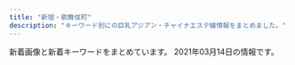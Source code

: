 ```yaml
---
title: "新宿・歌舞伎町"
description: "キーワード別にの巨乳アジアン・チャイナエステ嬢情報をまとめました。"
---
```


新着画像と新着キーワードをまとめています。
2021年03月14日の情報です。

<DmmAffiliateIns />
<KeywordTable
  shops={
    [
    {
        "station": "JR\u65b0\u5bbf\u99c5\u6771\u53e3",
        "name": "KOYUKI",
        "url": "http://hi-msg.com/koyuki/",
        "keywords": {
            "C": 8
        },
        "img_links": [
            "http://hi-msg.com/koyuki/img/tit.png",
            "http://hi-msg.com/koyuki/img/p-4.jpg",
            "http://hi-msg.com/koyuki/img/head.png",
            "http://hi-msg.com/koyuki/img/p-7.jpg",
            "http://hi-msg.com/koyuki/img/card.png",
            "http://hi-msg.com/koyuki/img/kanban4s.jpg",
            "http://hi-msg.com/koyuki/img/p-11.jpg",
            "http://hi-msg.com/koyuki/img/t-2.png",
            "http://hi-msg.com/koyuki/img/p-8.jpg",
            "http://hi-msg.com/koyuki/img/tel.png",
            "http://hi-msg.com/koyuki/img/card-english.png",
            "http://hi-msg.com/koyuki/img/t-1.png",
            "http://hi-msg.com/koyuki/img/english-t2.png",
            "http://hi-msg.com/koyuki/img/p-9.jpg",
            "http://hi-msg.com/koyuki/img/p-3-1.jpg",
            "http://hi-msg.com/koyuki/img/p-0.jpg",
            "http://hi-msg.com/koyuki/img/english-t1.png",
            "http://hi-msg.com/koyuki/img/p-3.jpg",
            "http://hi-msg.com/koyuki/img/re.png",
            "http://hi-msg.com/koyuki/img/p-4-1.jpg",
            "http://hi-msg.com/koyuki/img/p-6.jpg",
            "http://hi-msg.com/koyuki/img/english-t3.png",
            "http://hi-msg.com/koyuki/img/english-t4.png",
            "http://hi-msg.com/koyuki/img/t-3.png",
            "http://hi-msg.com/koyuki/img/p-10.jpg",
            "http://hi-msg.com/koyuki/img/p-2.jpg",
            "http://hi-msg.com/koyuki/img/p-2-1.jpg",
            "http://hi-msg.com/koyuki/img/newstback.png",
            "http://hi-msg.com/koyuki/img/english-t6.png",
            "http://hi-msg.com/koyuki/img/p-6-1.jpg",
            "http://hi-msg.com/koyuki/img/p-1.jpg",
            "http://hi-msg.com/koyuki/img/kanban4.jpg",
            "http://hi-msg.com/koyuki/img/p-5.jpg",
            "http://hi-msg.com/koyuki/img/p-7-1.jpg",
            "http://hi-msg.com/koyuki/img/p-8-1.jpg",
            "http://hi-msg.com/koyuki/img/botton.png",
            "http://hi-msg.com/koyuki/img/english-t5.png"
        ]
    },
    {
        "url": "http://www.yu-yu.work/",
        "station": "\u897f\u6b66\u65b0\u5bbf\u99c5\u5317\u53e3",
        "name": "\u7652 \u3086\u3046",
        "img_links": [
            "http://www.yu-yu.work/images/int2.png",
            "http://www.yu-yu.work/images/3.jpg",
            "http://www.yu-yu.work/images/sys2.jpg",
            "http://www.yu-yu.work/images/interior_t.jpg",
            "http://www.yu-yu.work/images/b1.jpg",
            "http://www.yu-yu.work/images/int1.png",
            "http://www.yu-yu.work/staff/haruka.jpg",
            "http://www.yu-yu.work/images/sys1.jpg",
            "http://www.yu-yu.work/images/1.jpg",
            "http://www.yu-yu.work/images/news.jpg",
            "http://www.yu-yu.work/staff/yuina.jpg",
            "http://www.yu-yu.work/images/ac1.jpg",
            "http://www.yu-yu.work/images/head.jpg",
            "http://www.yu-yu.work/images/b2.jpg",
            "http://www.yu-yu.work/images/mobile.jpg",
            "http://www.yu-yu.work/staff/naomi.jpg",
            "http://www.yu-yu.work/images/sys3.jpg",
            "http://www.yu-yu.work/images/staff_t.jpg",
            "http://www.yu-yu.work/img/yuina1.jpg",
            "http://www.yu-yu.work/img/naomi1.jpg",
            "http://www.yu-yu.work/images/line.png",
            "http://www.yu-yu.work/img/rin1.jpg",
            "http://www.yu-yu.work/images/2.jpg",
            "http://www.yu-yu.work/img/misaki1.jpg",
            "http://www.yu-yu.work/img/haruka1.jpg",
            "http://www.yu-yu.work/images/info.jpg",
            "http://www.yu-yu.work/staff/rin.jpg",
            "http://www.yu-yu.work/images/sys4.jpg",
            "http://www.yu-yu.work/images/4.jpg",
            "http://www.yu-yu.work/staff/misaki.jpg",
            "http://www.yu-yu.work/images/ac2.jpg",
            "http://www.yu-yu.work/images/5.jpg"
        ],
        "keywords": {}
    },
    {
        "keywords": {},
        "img_links": [
            "http://fairy-girl.work/images/5.jpg",
            "http://fairy-girl.work/staff/eri.jpg",
            "http://fairy-girl.work/img/kana1.jpg",
            "http://fairy-girl.work/images/sys2.jpg",
            "http://fairy-girl.work/images/ac1.jpg",
            "http://fairy-girl.work/staff/misa.jpg",
            "http://fairy-girl.work/images/staff_t.jpg",
            "http://fairy-girl.work/img/rika1.jpg",
            "http://fairy-girl.work/img/rara1.jpg",
            "http://fairy-girl.work/images/9.jpg",
            "http://fairy-girl.work/img/rina1.jpg",
            "http://fairy-girl.work/staff/rina.jpg",
            "http://fairy-girl.work/images/sys1.jpg",
            "http://fairy-girl.work/images/1.jpg",
            "http://fairy-girl.work/images/8.jpg",
            "http://fairy-girl.work/staff/rika.jpg",
            "http://fairy-girl.work/images/10.jpg",
            "http://fairy-girl.work/images/tr.jpg",
            "http://fairy-girl.work/images/ac2.jpg",
            "http://fairy-girl.work/images/news.jpg",
            "http://fairy-girl.work/images/int2.jpg",
            "http://fairy-girl.work/staff/yuyu.jpg",
            "http://fairy-girl.work/img/eri1.jpg",
            "http://fairy-girl.work/img/kiki2.jpg",
            "http://fairy-girl.work/staff/mari.jpg",
            "http://fairy-girl.work/images/3.jpg",
            "http://fairy-girl.work/images/int1.jpg",
            "http://fairy-girl.work/images/7.jpg",
            "http://fairy-girl.work/img/mari1.jpg",
            "http://fairy-girl.work/img/misa1.jpg",
            "http://fairy-girl.work/staff/rara.jpg",
            "http://fairy-girl.work/images/6.jpg",
            "http://fairy-girl.work/img/eri2.jpg",
            "http://fairy-girl.work/images/11.jpg",
            "http://fairy-girl.work/images/mobile.jpg",
            "http://fairy-girl.work/staff/kana.jpg",
            "http://fairy-girl.work/images/interior_t.jpg",
            "http://fairy-girl.work/images/bana0404_4.png",
            "http://fairy-girl.work/staff/kiki.jpg",
            "http://fairy-girl.work/staff/yuki.jpg",
            "http://fairy-girl.work/staff/hitomi.jpg",
            "http://fairy-girl.work/img/yuki1.jpg",
            "http://fairy-girl.work/img/hitomi1.jpg",
            "http://fairy-girl.work/img/kiki1.jpg",
            "http://fairy-girl.work/images/12.jpg",
            "http://fairy-girl.work/images/2.jpg",
            "http://fairy-girl.work/images/line.png",
            "http://fairy-girl.work/img/yuyu1.jpg"
        ],
        "station": "JR\u65b0\u5bbf\u99c5\u897f\u53e3",
        "url": "http://fairy-girl.work/",
        "name": "Fairy Girl"
    },
    {
        "station": "JR\u65b0\u5bbf\u99c5\u6771\u53e3\u30fb\u6b4c\u821e\u4f0e\u753a",
        "url": "https://www.hagoromo.tokyo/",
        "keywords": {},
        "img_links": [
            "https://static.wixstatic.com/media/1f1430_5b6db55133674387b978465361d1f5af~mv2.jpg",
            "https://static.wixstatic.com/media/1f1430_f4c9cbbcc36c44f1a8be8eb3138b0b46~mv2.jpg",
            "https://static.wixstatic.com/media/1f1430_c572ee153c0c46e096e6301fe82e2f11~mv2.jpg",
            "https://static.wixstatic.com/media/1f1430_890ca68d29e04e7a8c96e4198a653ed3~mv2.jpg",
            "https://static.wixstatic.com/media/1f1430_f16ba939f42f47d688a43ba736f9d100~mv2.jpg",
            "https://static.wixstatic.com/media/1f1430_2511e8409a39492bab1eeffd58a5eb1f~mv2.jpg",
            "https://static.wixstatic.com/media/1f1430_04f93cdec45f4c4e8d0fa69dc26b3e38~mv2.jpg",
            "https://static.wixstatic.com/media/1f1430_27c850c6656448c68b705e2a69f8d3e0~mv2.png",
            "https://static.wixstatic.com/media/1f1430_d824a82ebc40424facf31978d80b293b~mv2.png",
            "https://static.wixstatic.com/media/1f1430_d0a7ae614e0b423886aa6d1beca9a87a~mv2.jpg",
            "https://static.wixstatic.com/media/1f1430_d26df1a13af049c9a7afeac5e58c5323~mv2.jpg",
            "https://static.wixstatic.com/media/1f1430_184f66b9eb914c26b47be78d54152284~mv2.jpg",
            "https://static.wixstatic.com/media/1f1430_c12fa837f18643e8a167f283f823ecd9~mv2.jpg",
            "https://static.wixstatic.com/media/1f1430_b6622178bf9c45a68912520b4b2de175~mv2.png",
            "https://static.wixstatic.com/media/1f1430_704c1cfac22b4288a4aaa588c496ab40~mv2.jpg",
            "https://static.wixstatic.com/media/1f1430_8e7ae52f03b14e31be6ff7b1038f2896~mv2.jpg",
            "https://static.wixstatic.com/media/1f1430_e11d2a49cf1a4130a10a3e09053a46fc~mv2.png",
            "https://static.wixstatic.com/media/1f1430_4ef445c14af547ffb085a4c73252e22c~mv2.jpg",
            "https://static.wixstatic.com/media/1f1430_c48456140f404f1eb9a47dfd01d1d032~mv2.jpg",
            "https://static.wixstatic.com/media/1f1430_4b2c5243bdbe40858057386a16dce231~mv2.png",
            "https://static.wixstatic.com/media/1f1430_e5113a1a86b8410db0438745823a2d2c~mv2.png",
            "https://static.wixstatic.com/media/1f1430_7ff5719c25b243d18c7fb6db890677f9~mv2.jpg",
            "https://static.wixstatic.com/media/1f1430_0ea86bd4429f44fa96f0a1277a1c2d6e~mv2.jpg"
        ],
        "name": "\u7fbd\u8863\uff5e\u306f\u3054\u308d\u3082\uff5e"
    },
    {
        "keywords": {},
        "station": "JR\u65b0\u5bbf\u99c5",
        "url": "https://gokujo.iest.info/",
        "img_links": [],
        "name": "\u65b0\u5bbf\u6975\u4e0a\u30e1\u30f3\u30ba\u30a8\u30b9\u30c6"
    },
    {
        "station": "JR\u65b0\u5bbf\u99c5\u6771\u53e3",
        "img_links": [
            "http://aroma-massage.red/images/sta6.jpg",
            "http://aroma-massage.red/images/sta4.jpg",
            "http://aroma-massage.red/images/sysl.jpg",
            "http://aroma-massage.red/images/cg4.jpg",
            "http://aroma-massage.red/images/cg2.jpg",
            "http://aroma-massage.red/images/toph.png",
            "http://aroma-massage.red/images/acb.jpg",
            "http://aroma-massage.red/images/qr.jpg",
            "http://aroma-massage.red/images/int.jpg",
            "http://aroma-massage.red/images/cg6.jpg",
            "http://aroma-massage.red/images/nft.jpg",
            "http://aroma-massage.red/images/sta1.jpg",
            "http://aroma-massage.red/images/card.jpg",
            "http://aroma-massage.red/images/sta5.jpg",
            "http://aroma-massage.red/images/fbb.jpg",
            "http://aroma-massage.red/images/cg3.jpg",
            "http://aroma-massage.red/images/tm.png",
            "http://aroma-massage.red/images/sta3.jpg",
            "http://aroma-massage.red/images/kan.jpg",
            "http://aroma-massage.red/images/option.jpg",
            "http://aroma-massage.red/images/sta2.jpg",
            "http://aroma-massage.red/images/creditcard.jpg",
            "http://aroma-massage.red/images/cg5.jpg",
            "http://aroma-massage.red/images/fbt.jpg",
            "http://aroma-massage.red/images/cg1.jpg",
            "http://aroma-massage.red/images/stal.jpg"
        ],
        "keywords": {
            "D": 20,
            "E": 10
        },
        "name": "\u30c6\u30bb\u30e9-Tethera-",
        "url": "http://aroma-massage.red/"
    },
    {
        "url": "https://mens-esthe.xyz/",
        "station": "JR\u65b0\u5bbf\u99c5\u6771\u5357\u53e3",
        "img_links": [
            "https://mens-esthe.xyz/room/room-l1.jpg",
            "https://mens-esthe.xyz/staff/natsumi-l1.jpg",
            "https://mens-esthe.xyz/staff/moe-s1.jpg",
            "https://mens-esthe.xyz/staff/rina-top.jpg",
            "https://mens-esthe.xyz/footer/footer-line.png",
            "https://mens-esthe.xyz/footer/footer-staff.png",
            "https://mens-esthe.xyz/staff/rina-l1.jpg",
            "https://mens-esthe.xyz/staff/natsumi-s1.jpg",
            "https://inage-mensesthe.com/icon/line.png",
            "https://inage-mensesthe.com/icon/twitter.png",
            "https://mens-esthe.xyz/images/clear.png",
            "https://mens-esthe.xyz/staff/miki-l1.jpg",
            "https://mens-esthe.xyz/staff/kana-s1.jpg",
            "https://inage-mensesthe.com/icon/facebook.png",
            "https://mens-esthe.xyz/staff/nami-s1.jpg",
            "https://mens-esthe.xyz/room/room-l5.jpg",
            "https://mens-esthe.xyz/icon/line.png",
            "https://mens-esthe.xyz/staff/nami-l1.jpg",
            "https://mens-esthe.xyz/staff/nami-top.jpg",
            "https://mens-esthe.xyz/images/esthe4.jpg",
            "https://mens-esthe.xyz/staff/rina-s1.jpg",
            "https://mens-esthe.xyz/images/esthe1.jpg",
            "https://mens-esthe.xyz/images/main-sp.jpg",
            "https://mens-esthe.xyz/icon/facebook.png",
            "https://mens-esthe.xyz/staff/moe-top.jpg",
            "https://mens-esthe.xyz/staff/miki-s1.jpg",
            "https://mens-esthe.xyz/room/room-l2.jpg",
            "https://mens-esthe.xyz/room/room-l3.jpg",
            "https://mens-esthe.xyz/room/room-l6.jpg",
            "https://mens-esthe.xyz/icon/yelp.png",
            "https://mens-esthe.xyz/icon/twitter.png",
            "https://mens-esthe.xyz/footer/footer-tel.png",
            "https://mens-esthe.xyz/room/room-l4.jpg",
            "https://mens-esthe.xyz/staff/miki-top.jpg",
            "https://inage-mensesthe.com/link/relaku_salon.jpg",
            "https://mens-esthe.xyz/staff/natsumi-top.jpg",
            "https://mens-esthe.xyz/room/room-l7.jpg",
            "https://mens-esthe.xyz/staff/kana-l1.jpg",
            "https://mens-esthe.xyz/staff/moe-l1.jpg",
            "https://mens-esthe.xyz/images/esthe2.jpg",
            "https://mens-esthe.xyz/images/main1.jpg",
            "https://inage-mensesthe.com/icon/yelp.png",
            "https://mens-esthe.xyz/images/header3.png",
            "https://mens-esthe.xyz/images/qrcode.png",
            "https://mens-esthe.xyz/room/room-l8.jpg",
            "https://mens-esthe.xyz/staff/kana-top.jpg",
            "https://mens-esthe.xyz/images/esthe3.jpg"
        ],
        "name": "\u30b8\u30e5\u30ea\u30a2\u30f3",
        "keywords": {
            "88": 7,
            "85": 7,
            "D": 28,
            "86": 28
        }
    },
    {
        "station": "JR\u65b0\u5bbf\u99c5\u6771\u53e3",
        "name": "\u30d4\u30e5\u30a2\u30ea\u30be\u30fc\u30c8II",
        "keywords": {},
        "img_links": [],
        "url": "http://pure-resort.tyo.cm/"
    },
    {
        "img_links": [
            "http://clear-es.net/images/index_19.jpg",
            "http://clear-es.net/images/index_04.jpg",
            "http://clear-es.net/my_work/images/pic1.png",
            "http://clear-es.net/images/index_27.jpg",
            "http://clear-es.net/images/index_06.jpg",
            "http://clear-es.net/yamituki-n/uploads/images/mika03s.jpg",
            "http://clear-es.net/images/index_18.jpg",
            "http://clear-es.net/uploads/e1133a4ba0f8c81f9d272f5793bda380.jpg",
            "http://clear-es.net/uploads/10299154955d10c3b815a5638a35a934.jpg",
            "http://clear-es.net/images/index_21.jpg",
            "http://clear-es.net/images/index_26.jpg",
            "http://clear-es.net/images/index_10.jpg",
            "http://clear-es.net/images/index_05.jpg",
            "http://clear-es.net/images/index_02.jpg",
            "http://clear-es.net/images/index_24.jpg",
            "http://clear-es.net/images/index_01.jpg",
            "http://clear-es.net/uploads/a62d7f24a5b9a4fd5aeef678eb24ef4b.jpg",
            "http://clear-es.net/uploads/c1f6d0346f5cb109ac62c21a58c7deff.jpg",
            "http://clear-es.net/images/girls_03.jpg",
            "http://clear-es.net/images/index_17.jpg",
            "http://clear-es.net/uploads/97eb17743f96fd7f0551aab0bedd5e6f.jpg",
            "http://clear-es.net/uploads/cec0ed392fe00d8e3ff867c0625809e6.jpg",
            "http://clear-es.net/images/index_11.jpg",
            "http://clear-es.net/images/index_14.jpg",
            "http://clear-es.net/yamituki-n/uploads/images/juri01s.jpg",
            "http://clear-es.net/images/index_25.jpg",
            "http://clear-es.net/images/girls_13.jpg",
            "http://clear-es.net/uploads/2aa97908694153fb149943f0b8445352.jpg",
            "http://clear-es.net/images/index_07.jpg",
            "http://clear-es.net/uploads/09bdd5637edec4bfa3d47a7e9874640b.jpg",
            "http://clear-es.net/images/service_11.jpg",
            "http://clear-es.net/yamituki-n/uploads/images/yui01.jpg",
            "http://clear-es.net/yamituki-n/uploads/images/mmexport1576417470781.jpg",
            "http://clear-es.net/images/index_23.jpg",
            "http://clear-es.net/images/index_13.jpg",
            "http://clear-es.net/uploads/7553669390f1cc93427a4f6ad33b4668.jpg",
            "http://clear-es.net/images/index_12.jpg",
            "http://clear-es.net/uploads/f426bd85a8f6a9eac87e55b2d44c4bd5.jpg",
            "http://clear-es.net/images/index_09.jpg",
            "http://clear-es.net/uploads/22c8968348a9acc2dfc9ab0aecb09c27.jpg",
            "http://clear-es.net/images/girls_11.jpg",
            "http://clear-es.net/images/index_08.jpg",
            "http://clear-es.net/images/index_20.jpg",
            "http://clear-es.net/uploads/deba56537604611ac3b8da004b92d809.jpg",
            "http://clear-es.net/images/gallery_11.jpg",
            "http://clear-es.net/images/index_03.jpg",
            "http://clear-es.net/yamituki-n/uploads/images/rena01.jpg",
            "http://clear-es.net/images/index_15.jpg",
            "http://clear-es.net/yamituki-n/uploads/images/rena02.jpg",
            "http://clear-es.net/images/koko_1.jpg",
            "http://clear-es.net/images/index_28.jpg",
            "http://clear-es.net/images/index_28_01.jpg"
        ],
        "name": "CLEAR-\u30af\u30ea\u30a2-",
        "station": "\u897f\u6b66\u65b0\u5bbf\u99c5\u5317\u53e3",
        "keywords": {
            "D": 8,
            "89": 1,
            "F": 1,
            "E": 1,
            "90": 2,
            "87": 2,
            "86": 2,
            "88": 4,
            "C": 1
        },
        "url": "http://clear-es.net/"
    },
    {
        "img_links": [
            "http://yurali.oks.bz/photos/sites/48/2020/06/2020063002493351.jpg",
            "http://yurali.oks.bz/photos/sites/48/2020/09/2020090809341126.jpg",
            "http://yurali.oks.bz/photos/sites/48/2020/09/2020090809340917.jpg",
            "http://yurali.oks.bz/images/s_new.png",
            "http://yurali.oks.bz/photos/sites/48/2020/09/202009080934129.jpg",
            "http://yurali.oks.bz/images/s2.jpg",
            "http://yurali.oks.bz/images/line.jpg",
            "http://yurali.oks.bz/photos/sites/48/2020/09/2020090809341067.jpg",
            "http://yurali.oks.bz/images/room3.jpg",
            "http://yurali.oks.bz/images/s1.jpg",
            "http://yurali.oks.bz/images/right.jpg",
            "http://yurali.oks.bz/images/s4.jpg",
            "http://yurali.oks.bz/images/mobile.jpg",
            "http://yurali.oks.bz/images/room1.jpg",
            "http://yurali.oks.bz/images/content.jpg",
            "http://yurali.oks.bz/images/room2.jpg",
            "http://yurali.oks.bz/images/s3.jpg",
            "http://yurali.oks.bz/photos/sites/48/2020/09/2020090809341490.jpg",
            "http://yurali.oks.bz/images/top.jpg",
            "http://yurali.oks.bz/images/room4.jpg"
        ],
        "name": "\u6c17\u697d",
        "url": "http://yurali.oks.bz/",
        "keywords": {
            "86": 6,
            "E": 6,
            "85": 6,
            "D": 12,
            "87": 6
        },
        "station": "JR\u65b0\u5bbf\u99c5\u897f\u53e3"
    },
    {
        "url": "http://crystal-est.net/",
        "keywords": {
            "C": 1
        },
        "station": "JR\u65b0\u5bbf\u99c5\u6771\u53e3",
        "img_links": [
            "http://crystal-est.net/uploads/crystal/2018/07/wechatimg30.jpeg",
            "http://crystal-est.net/uploads/crystal/2017/03/subvisual_contact.png",
            "http://crystal-est.net/uploads/crystal/2018/07/wechatimg31.jpeg",
            "http://crystal-est.net/uploads/crystal/2017/03/subvisual_info.png",
            "http://crystal-est.net/uploads/crystal/2017/03/btn_top_03.png",
            "http://crystal-est.net/uploads/crystal/2017/07/yuyu2.jpeg",
            "http://crystal-est.net/uploads/crystal/2017/03/r4.jpg",
            "http://crystal-est.net/uploads/crystal/2018/08/wechatimg51.jpeg",
            "http://crystal-est.net/uploads/crystal/2017/03/r3.jpg",
            "http://crystal-est.net/uploads/crystal/2017/03/bnr_side_042.png",
            "http://crystal-est.net/uploads/crystal/images/icon_flower.png",
            "http://ruby-es.com/uploads/rubyes/2017/02/img_info_03.png",
            "http://crystal-est.net/uploads/crystal/2017/04/line2.png",
            "http://crystal-est.net/uploads/crystal/2017/03/treatment2.png",
            "http://crystal-est.net/uploads/crystal/2018/08/wechatimg49.jpeg",
            "http://crystal-est.net/uploads/crystal/2017/03/r2.jpg",
            "http://crystal-est.net/uploads/crystal/2017/03/icon_flower.png",
            "http://crystal-est.net/uploads/crystal/2018/05/webwxgetmsgimg.jpeg",
            "http://crystal-est.net/uploads/crystal/2017/03/btn_top_02.png",
            "http://crystal-est.net/uploads/crystal/2020/12/img_6830.jpg",
            "http://crystal-est.net/uploads/crystal/2017/04/leftmovie.png",
            "http://ruby-es.com/uploads/rubyes/2017/02/img_info_06.png",
            "http://crystal-est.net/uploads/crystal/images/subvisual_staff.png",
            "http://crystal-est.net/uploads/crystal/2017/03/subvisual_link.png",
            "http://crystal-est.net/uploads/crystal/2018/07/wechatimg26.jpeg",
            "http://crystal-est.net/uploads/crystal/2018/05/mayu1.jpeg",
            "http://crystal-est.net/uploads/crystal/2017/03/ruby6.png",
            "http://crystal-est.net/uploads/crystal/images/p01.png",
            "http://crystal-est.net/uploads/crystal/images/xing.png",
            "http://crystal-est.net/uploads/crystal/2020/11/tel.jpg",
            "http://crystal-est.net/uploads/crystal/2017/04/bnr_side_01.png",
            "http://crystal-est.net/uploads/crystal/images/no-photo.jpg",
            "http://crystal-est.net/uploads/crystal/2017/04/web.png",
            "http://crystal-est.net/uploads/crystal/2017/02/wifi.jpg",
            "http://ruby-es.com/uploads/rubyes/2017/02/img_info_02.png",
            "http://crystal-est.net/uploads/crystal/2017/03/btn_top_01.png",
            "http://crystal-est.net/uploads/crystal/2017/03/bnr_side_052.png",
            "http://crystal-est.net/uploads/crystal/2017/03/subvisual_qa.png",
            "http://crystal-est.net/uploads/crystal/2018/07/wechatimg94.jpeg",
            "http://crystal-est.net/uploads/crystal/2017/03/bnr_side_032.png",
            "http://crystal-est.net/uploads/crystal/2018/07/wechatimg125.jpeg",
            "http://crystal-est.net/uploads/crystal/2020/12/img_6902.jpg",
            "http://ruby-es.com/uploads/rubyes/2017/02/img_info_04.png",
            "http://crystal-est.net/uploads/crystal/2017/03/r1.jpg",
            "http://crystal-est.net/uploads/crystal/2017/03/subvisual_reserve.png",
            "http://crystal-est.net/uploads/crystal/2017/03/subvisual_enquete1.png",
            "http://crystal-est.net/uploads/crystal/2017/03/bnr_side_credit1.png",
            "http://ruby-es.com/uploads/rubyes/2017/02/img_info_05.png",
            "http://ruby-es.com/uploads/rubyes/2017/02/img_info_01.png",
            "http://crystal-est.net/uploads/crystal/2017/02/ameba.jpg",
            "http://crystal-est.net/uploads/crystal/2017/03/subvisual_magazine1.png"
        ],
        "name": "\u30af\u30ea\u30b9\u30bf\u30eb"
    },
    {
        "station": "JR\u65b0\u5bbf\u99c5\u897f\u53e3",
        "keywords": {
            "87": 2,
            "D": 2,
            "86": 14,
            "E": 8
        },
        "name": "sweet-\u30b9\u30a6\u30a3\u30fc\u30c8-",
        "url": "http://sweety-est.tokyo/",
        "img_links": [
            "http://sweety-est.tokyo/images/cg06.jpg",
            "http://sweety-est.tokyo/images/tit-sub2.jpg",
            "http://sweety-est.tokyo/images/cg08.jpg",
            "http://sweety-est.tokyo/images/tit-sub5.jpg",
            "http://sweety-est.tokyo/images/a5.jpg",
            "http://sweety-est.tokyo/images/r3.jpg",
            "http://sweety-est.tokyo/images/r6.jpg",
            "http://sweety-est.tokyo/images/r5.jpg",
            "http://sweety-est.tokyo/images/cg07.jpg",
            "http://sweety-est.tokyo/images/kan.jpg",
            "http://sweety-est.tokyo/images/cg011.jpg",
            "http://sweety-est.tokyo/images/tit-sub3.jpg",
            "http://sweety-est.tokyo/images/slider-img001.jpg",
            "http://sweety-est.tokyo/images/a6.jpg",
            "http://sweety-est.tokyo/images/m2.jpg",
            "http://sweety-est.tokyo/images/kan1.jpg",
            "http://sweety-est.tokyo/images/b-online.png",
            "http://sweety-est.tokyo/images/tit-sub1.jpg",
            "http://sweety-est.tokyo/images/cg03.jpg",
            "http://sweety-est.tokyo/images/r4.jpg",
            "http://sweety-est.tokyo/images/a4.jpg",
            "http://sweety-est.tokyo/images/a3.jpg",
            "http://sweety-est.tokyo/images/a8.jpg",
            "http://sweety-est.tokyo/images/m1.jpg",
            "http://sweety-est.tokyo/images/slider-img002.jpg",
            "http://sweety-est.tokyo/images/tit-sub6.jpg",
            "http://sweety-est.tokyo/images/m3.jpg",
            "http://sweety-est.tokyo/images/cg01.jpg",
            "http://sweety-est.tokyo/images/m4.jpg",
            "http://sweety-est.tokyo/images/a7.jpg",
            "http://sweety-est.tokyo/link/menlog.jpg",
            "http://sweety-est.tokyo/images/r2.jpg",
            "http://sweety-est.tokyo/images/sys.jpg",
            "http://sweety-est.tokyo/images/qr.jpg",
            "http://sweety-est.tokyo/images/a2.jpg",
            "http://sweety-est.tokyo/images/b-tel.png",
            "http://sweety-est.tokyo/images/tit-sub4.jpg",
            "http://sweety-est.tokyo/images/cg04.jpg",
            "http://sweety-est.tokyo/images/slider-img003.jpg",
            "http://sweety-est.tokyo/images/r1.jpg",
            "http://sweety-est.tokyo/images/cg02.jpg",
            "http://sweety-est.tokyo/images/a1.jpg",
            "http://sweety-est.tokyo/images/cg05.jpg"
        ]
    },
    {
        "keywords": {
            "\u4e73": 42,
            "85": 342,
            "D": 90,
            "C": 266,
            "84": 76,
            "E": 128,
            "86": 280,
            "90": 38,
            "87": 38,
            "\u5de8\u4e73": 28,
            "F": 52
        },
        "station": "JR\u65b0\u5bbf\u99c5\u6771\u53e3\u30fb\u6b4c\u821e\u4f0e\u753a",
        "name": "\u30aa\u30fc\u30ed\u30e9",
        "url": "https://aurora.iest.info/",
        "img_links": [
            "https://aurora.iest.info/photos/sites/13/2021/02/2021021022594740.jpeg",
            "https://aurora.iest.info/photos/sites/13/2021/02/2021022307194651.jpeg",
            "https://aurora.iest.info/photos/sites/13/2020/09/2020090701592721.jpeg",
            "https://aurora.iest.info/photos/sites/13/2020/11/2020111207401521.jpeg",
            "https://aurora.iest.info/images/info_sp.png",
            "https://aurora.iest.info/photos/sites/13/2021/02/2021020517033067.jpeg",
            "https://aurora.iest.info/images/side_mobile.jpg",
            "https://aurora.iest.info/photos/sites/13/2021/01/202101031920028.jpeg",
            "https://aurora.iest.info/photos/sites/13/2021/03/202103111245580-506x900.jpeg",
            "https://aurora.iest.info/photos/sites/13/2020/10/2020100900362277.jpeg",
            "https://aurora.iest.info/photos/sites/13/2020/12/2020122614062046.jpeg",
            "https://aurora.iest.info/photos/sites/13/2020/12/2020122614271778.jpeg",
            "https://aurora.iest.info/photos/sites/13/2021/01/2021011317502475.jpeg",
            "https://aurora.iest.info/images/room3.jpg",
            "https://aurora.iest.info/photos/sites/13/2021/03/202103102340277-600x800.jpeg",
            "https://aurora.iest.info/photos/sites/13/2020/12/2020122614542669.jpeg",
            "https://aurora.iest.info/photos/sites/13/2021/01/2021011516351593.jpeg",
            "https://aurora.iest.info/images/room2.jpg",
            "https://aurora.iest.info/photos/sites/13/2021/03/2021030913020871-506x900.jpeg",
            "https://aurora.iest.info/photos/sites/13/2021/01/2021011713121341.jpeg",
            "https://aurora.iest.info/images/room1.jpg",
            "https://aurora.iest.info/photos/sites/13/2021/02/202102272340470.jpeg",
            "https://aurora.iest.info/photos/sites/13/2021/01/2021011317231918.jpeg",
            "https://aurora.iest.info/photos/sites/13/2021/02/202102272340470-600x802.jpeg",
            "https://aurora.iest.info/photos/sites/13/2020/10/2020101018384481.jpeg",
            "https://aurora.iest.info/photos/sites/13/2021/03/202103111245580.jpeg",
            "https://aurora.iest.info/photos/sites/13/2021/03/202103102340277.jpeg",
            "https://aurora.iest.info/photos/sites/13/2020/11/2020110420084826.jpeg",
            "https://aurora.iest.info/images/room4.jpg",
            "https://aurora.iest.info/images/head_tel.png",
            "https://aurora.iest.info/photos/sites/13/2021/02/2021022019361522.jpeg",
            "https://aurora.iest.info/photos/sites/13/2021/03/2021030912533842.jpeg"
        ]
    },
    {
        "keywords": {},
        "img_links": [
            "http://fairy.este88.com/images/ph1.jpg",
            "http://fairy.este88.com/gals/nnana1.jpg",
            "http://fairy.este88.com/images/mika1.jpg",
            "http://fairy.este88.com/gals/risa1.jpg",
            "http://fairy.este88.com/gals/koko1.jpg",
            "http://fairy.este88.com/img/momo1.jpg",
            "http://fairy.este88.com/images/kixyoko1.jpg",
            "http://fairy.este88.com/images/koyuki1.jpg",
            "http://fairy.este88.com/images/momo1.jpg",
            "http://fairy.este88.com/images/kaori1.jpg",
            "http://fairy.este88.com/images/r01.jpg",
            "http://fairy.este88.com/img/koyuki1.jpg",
            "http://fairy.este88.com/gals/sayuri1.jpg",
            "http://fairy.este88.com/img/kaori1.jpg",
            "http://fairy.este88.com/images/r02.jpg",
            "http://fairy.este88.com/img/mika1.jpg",
            "http://fairy.este88.com/img/kixyoko1.jpg",
            "http://fairy.este88.com/images/r04.jpg"
        ],
        "station": "\u897f\u6b66\u65b0\u5bbf\u99c5\u5317\u53e3",
        "name": "fairy\u30d5\u30a7\u30a2\u30ea\u30fc",
        "url": "http://fairy.este88.com/"
    },
    {
        "station": "JR\u65b0\u5bbf\u99c5\u5357\u53e3",
        "keywords": {
            "C": 17
        },
        "name": "\u7652\u3057\u306e\u5bbf",
        "url": "http://aes-aroma.com/",
        "img_links": [
            "http://aes-aroma.com/img/ttl_pickup.png",
            "http://aes-aroma.com/img/ttl_mobile.png",
            "http://aes-aroma.com/img/ttl_staff.png",
            "http://aes-aroma.com/staff/mimi/01.jpg",
            "http://aes-aroma.com/i/files/homeimg.jpg",
            "http://aes-aroma.com/img/ttl_tnew.png",
            "http://aes-aroma.com/staff/miki/01.jpg",
            "http://aes-aroma.com/staff/koko/01.jpg",
            "http://aes-aroma.com/img/ttl_rec.png",
            "http://aes-aroma.com/staff/kaori/01.jpg",
            "http://aes-aroma.com/staff/ai/01.jpg",
            "http://aes-aroma.com/pic/head.png",
            "http://aes-aroma.com/staff/yoko/01.jpg",
            "http://aes-aroma.com/staff/yoko/02.jpg",
            "http://aes-aroma.com/staff/nana/01.jpg",
            "http://aes-aroma.com/staff/haru/01.jpg"
        ]
    },
    {
        "station": "\u65b0\u5bbf\u4e09\u4e01\u76ee\u99c5E1\u51fa\u53e3",
        "name": "\u697d\u697d-\u30e9\u30af\u30e9\u30af-",
        "img_links": [
            "http://sakura-relax.net/images/cg07.jpg",
            "http://sakura-relax.net/images/tel.png",
            "http://sakura-relax.net/images/top-img01.png",
            "http://sakura-relax.net/images/cg04.jpg",
            "http://sakura-relax.net/link/menlog.jpg",
            "http://sakura-relax.net/images/cg03.jpg",
            "http://sakura-relax.net/images/cg06.jpg",
            "http://sakura-relax.net/images/top-img02.png",
            "http://sakura-relax.net/images/qrc.png",
            "http://sakura-relax.net/images/kan.jpg"
        ],
        "keywords": {
            "87": 8,
            "C": 8,
            "E": 8,
            "86": 4,
            "85": 4
        },
        "url": "http://sakura-relax.net/"
    },
    {
        "name": "RELAIR \uff5e\u30ea\u30ec\u30a2\uff5e",
        "url": "http://in-esthe.com/relair/",
        "keywords": {
            "C": 8
        },
        "station": "\u65b0\u5bbf\u897f\u53e3\u99c5D5\u51fa\u53e3",
        "img_links": [
            "http://in-esthe.com/relair/img/p-3.jpg",
            "http://in-esthe.com/relair/img/p-8.jpg",
            "http://in-esthe.com/relair/img/p-1-1.jpg",
            "http://in-esthe.com/relair/img/re.png",
            "http://in-esthe.com/relair/img/kanban4.jpg",
            "http://in-esthe.com/relair/img/fla.png",
            "http://in-esthe.com/relair/img/english-t6.png",
            "http://in-esthe.com/relair/img/english-t3.png",
            "http://in-esthe.com/relair/img/p-7.jpg",
            "http://in-esthe.com/relair/img/fla2.png",
            "http://in-esthe.com/relair/img/english-t5.png",
            "http://in-esthe.com/relair/img/english-t1.png",
            "http://in-esthe.com/relair/img/t-2.png",
            "http://in-esthe.com/relair/img/english-t2.png",
            "http://in-esthe.com/relair/img/s-1.jpg",
            "http://in-esthe.com/relair/img/p-3-1.jpg",
            "http://in-esthe.com/relair/img/p-9.jpg",
            "http://in-esthe.com/relair/img/english-t4.png",
            "http://in-esthe.com/relair/img/t-3.png",
            "http://in-esthe.com/relair/img/p-2.jpg",
            "http://in-esthe.com/relair/img/fla1.png",
            "http://in-esthe.com/relair/img/t-1.png",
            "http://in-esthe.com/relair/img/botton.png",
            "http://in-esthe.com/relair/img/head.png",
            "http://in-esthe.com/relair/img/p-0.jpg",
            "http://in-esthe.com/relair/img/tel.png",
            "http://in-esthe.com/relair/img/newstback.png",
            "http://in-esthe.com/relair/img/twitter.png",
            "http://in-esthe.com/relair/img/p-1.jpg",
            "http://in-esthe.com/relair/img/card-english.png"
        ]
    },
    {
        "url": "https://shinjuku-mensesthe.com/",
        "keywords": {
            "F": 1
        },
        "img_links": [
            "https://shinjuku-mensesthe.com/images/main-sp.jpg",
            "https://shinjuku-mensesthe.com/staff/yume-l1.jpg",
            "https://shinjuku-mensesthe.com/images/top2.jpg",
            "https://shinjuku-mensesthe.com/icon/line.png",
            "https://shinjuku-mensesthe.com/staff/kana-l1.jpg",
            "https://shinjuku-mensesthe.com/images/camp.png",
            "https://shinjuku-mensesthe.com/massage/2020/09/14/hana-s1.jpg",
            "https://shinjuku-mensesthe.com/staff/yume-s1.jpg",
            "https://shinjuku-mensesthe.com/images/main-top.jpg",
            "https://shinjuku-mensesthe.com/staff/arisa-l1.jpg",
            "https://shinjuku-mensesthe.com/massage/2021/02/02/%E5%90%8D%E7%A7%B0%E6%9C%AA%E8%A8%AD%E5%AE%9A-2.jpg",
            "https://shinjuku-mensesthe.com/massage/2020/07/31/covit19.jpg",
            "https://shinjuku-mensesthe.com/staff/seira-s1.jpg",
            "https://shinjuku-mensesthe.com/menu/blog.png",
            "https://shinjuku-mensesthe.com/icon/twitter.png",
            "https://shinjuku-mensesthe.com/room/room-l4.jpg",
            "https://shinjuku-mensesthe.com/staff/yumi-s1.jpg",
            "https://shinjuku-mensesthe.com/images/footer-r.png",
            "https://shinjuku-mensesthe.com/staff/arisa-s1.jpg",
            "https://shinjuku-mensesthe.com/massage/2020/10/21/risa-s1.jpg",
            "https://shinjuku-mensesthe.com/massage/2020/07/31/ai-s2.jpg",
            "https://shinjuku-mensesthe.com/images/qrcode.png",
            "https://shinjuku-mensesthe.com/images/top1.jpg",
            "https://shinjuku-mensesthe.com/link/mens-esthe.png",
            "https://shinjuku-mensesthe.com/2020/01/23/miki-s1.jpg",
            "https://shinjuku-mensesthe.com/images/top3.jpg",
            "https://shinjuku-mensesthe.com/images/header3.png",
            "https://shinjuku-mensesthe.com/button/home.png",
            "https://shinjuku-mensesthe.com/staff/shiori-s1.jpg",
            "https://shinjuku-mensesthe.com/icon/facebook.png",
            "https://shinjuku-mensesthe.com/massage/2020/10/05/yuki-s1.jpg",
            "https://shinjuku-mensesthe.com/images/main-small.jpg",
            "https://shinjuku-mensesthe.com/massage/2020/08/16/riri-s1.jpg",
            "https://shinjuku-mensesthe.com/menu/home.png",
            "https://shinjuku-mensesthe.com/images/footer-l.png",
            "https://shinjuku-mensesthe.com/staff/seira-l1.jpg",
            "https://shinjuku-mensesthe.com/images/flower.png",
            "https://shinjuku-mensesthe.com/button/staff.png",
            "https://scdn.line-apps.com/n/line_add_friends/btn/ja.png",
            "https://shinjuku-mensesthe.com/images/clear.png",
            "https://shinjuku-mensesthe.com/2019/12/15/sayuri-s2.jpg",
            "https://shinjuku-mensesthe.com/menu/staff.png",
            "https://shinjuku-mensesthe.com/staff/yumi-l1.jpg",
            "https://shinjuku-mensesthe.com/icon/yelp.png",
            "https://shinjuku-mensesthe.com/room/room-l2.jpg",
            "https://shinjuku-mensesthe.com/2020/01/23/sakura-s1.jpg",
            "https://shinjuku-mensesthe.com/room/room-l3.jpg",
            "https://shinjuku-mensesthe.com/room/room-l1.jpg",
            "https://shinjuku-mensesthe.com/menu/info.png",
            "https://shinjuku-mensesthe.com/button/blog.png",
            "https://shinjuku-mensesthe.com/staff/kana-s1.jpg"
        ],
        "name": "\u5915\u9727 \u3086\u3046\u304e\u308a",
        "station": "JR\u65b0\u5bbf\u99c5\u6771\u53e3"
    }
]
}
/>
<DmmAffiliateScript />
